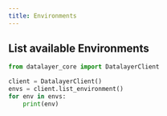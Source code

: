 ```yaml
---
title: Environments
---
```



## List available Environments

```python
from datalayer_core import DatalayerClient

client = DatalayerClient()
envs = client.list_environment()
for env in envs:
    print(env)
```